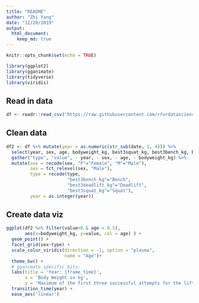 ```yaml
---
title: "README"
author: "Zhi Yang"
date: "12/20/2019"
output: 
  html_document:
    keep_md: true
---
```


```r
knitr::opts_chunk$set(echo = TRUE)
```

```r
library(ggplot2)
library(gganimate)
library(tidyverse)
library(viridis)
```

## Read in data
```r
df <- readr::read_csv("https://raw.githubusercontent.com/rfordatascience/tidytuesday/master/data/2019/2019-10-08/ipf_lifts.csv")

```

## Clean data
```r
df2 <- df %>% mutate(year = as.numeric(str_sub(date, 1, 4))) %>%
  select(year, sex, age, bodyweight_kg, best3squat_kg, best3bench_kg, best3deadlift_kg) %>%
  gather("type", "value", - year, - sex, - age, - bodyweight_kg) %>%
  mutate(sex = recode(sex, "F"="Female", "M"="Male"),
         sex = fct_relevel(sex, "Male"),
         type = recode(type, 
                       "best3bench_kg"="Bench",
                       "best3deadlift_kg"="Deadlift",
                       "best3squat_kg"="Squat"),
         year = as.integer(year)) 

```

## Create data viz 
```r
ggplot(df2 %>% filter(value>0 & age > 0.5), 
       aes(x=bodyweight_kg, y=value, col = age) ) +
  geom_point() +
  facet_grid(sex~type) +
  scale_color_viridis(direction = -1, option = "plasma", 
                      name = "Age")+
  theme_bw() +
  # gganimate specific bits:
  labs(title = 'Year: {frame_time}', 
       x = 'Body Weight in kg', 
       y = 'Maximum of the first three successful attempts for the lift in kg') +
  transition_time(year) +
  ease_aes('linear')

```

